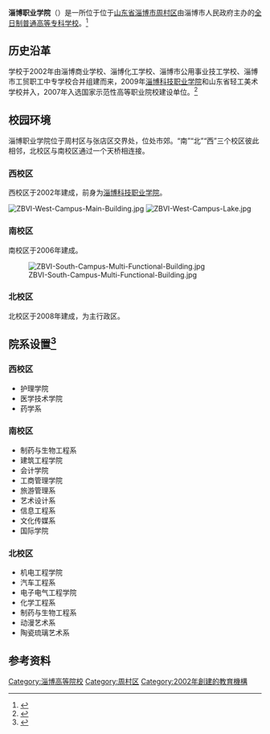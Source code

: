 {{Primarysources|time=2020-07-30T04:16:12+00:00}}
{{coord|36|50|24|N|117|55|54|E|type:landmark|display=title}}
{{NoteTA|G1=地名}}
{{Infobox University
| Name               = 淄博职业学院
| EnglishName        = Zibo Vocational Institute
| SealImage          = 
| Established        = 2002年7月
| Country            = {{CHN}}
| Motto              = 只有拼搏，才是人生价值的最好体验
| Type               = 公立专科院校
| 院长               = [[杨百梅|杨百梅]]
| Faculty            = 1,373人
| Student            = 26,000人
| Campus             = 市郊  
| 建筑面积            = 66万平方米
| Area               = 1869亩
| Location           = {{CHN}}[[山东省|山东省]][[淄博市|淄博市]][[周村区|周村区]]联通路西首     
| Affiliations       = [[山东省教育厅|山东省教育厅]]
| Website            = https://www.zbvc.cn/     
| zip                = 255314
}}
'''淄博职业学院'''（{{lang|en|Zibo Vocational Institute}}）是一所位于位于[[山东省|山东省]][[淄博市|淄博市]][[周村区|周村区]]由淄博市人民政府主办的[[全日制|全日制]][[普通高等学校|普通高等]][[专科学校|专科学校]]。<ref>{{Cite web|title=学院简介-淄博职业学院-国家示范性高等职业院校|url=https://www.zbvc.edu.cn/xygk/xyjj.htm|last=|work=淄博职业学院|access-date=2020-07-30|archive-date=2021-01-19|archive-url=https://web.archive.org/web/20210119235417/https://www.zbvc.edu.cn/xygk/xyjj.htm|dead-url=no}}</ref>

==历史沿革==
{{Unreferenced section|time=2020-07-30T04:14:56+00:00}}
学校于2002年由淄博商业学校、淄博化工学校、淄博市公用事业技工学校、淄博市工贸职工中专学校合并组建而来，2009年[[淄博科技职业学院|淄博科技职业学院]]和山东省轻工美术学校并入，2007年入选国家示范性高等职业院校建设单位。<ref>{{Cite web|title=历史沿革-淄博职业学院-国家示范性高等职业院校|url=https://www.zbvc.edu.cn/xygk/lsyg.htm|last=|work=淄博职业学院|access-date=2020-07-30|archive-date=2021-01-17|archive-url=https://web.archive.org/web/20210117115401/https://www.zbvc.edu.cn/xygk/lsyg.htm|dead-url=no}}</ref>

==校园环境==
淄博职业学院位于周村区与张店区交界处，位处市郊。“南”“北”“西”三个校区彼此相邻，北校区与南校区通过一个天桥相连接。

===西校区===
西校区于2002年建成，前身为[[淄博科技职业学院|淄博科技职业学院]]。

[[File:ZBVI-West-Campus-Main-Building.jpg|thumb]]
[[File:ZBVI-West-Campus-Lake.jpg|thumb]]

===南校区===
南校区于2006年建成。

[[File:ZBVI-South-Campus-Multi-Functional-Building.jpg|thumb]]

===北校区===
北校区于2008年建成，为主行政区。

== 院系设置<ref>{{Cite web|title=机构设置-淄博职业学院-国家示范性高等职业院校|url=https://www.zbvc.edu.cn/jgsz.htm|last=|work=淄博职业学院|access-date=2020-07-30|archive-date=2020-11-24|archive-url=https://web.archive.org/web/20201124061831/https://www.zbvc.edu.cn/jgsz.htm|dead-url=no}}</ref> ==
===西校区===
*护理学院
*医学技术学院
*药学系

===南校区===
*制药与生物工程系
*建筑工程学院
*会计学院
*工商管理学院
*旅游管理系
*艺术设计系
*信息工程系
*文化传媒系
*国际学院

===北校区===
*机电工程学院
*汽车工程系
*电子电气工程学院
*化学工程系
*制药与生物工程系
*动漫艺术系
*陶瓷琉璃艺术系

==参考资料==
{{Reflist}}

{{Portal|大學|Education - Grad Hat.svg}}
{{山东高等院校|nocat}}
{{国家示范性高等职业院校}}
[[Category:淄博高等院校|Category:淄博高等院校]]
[[Category:周村区|Category:周村区]]
[[Category:2002年創建的教育機構|Category:2002年創建的教育機構]]